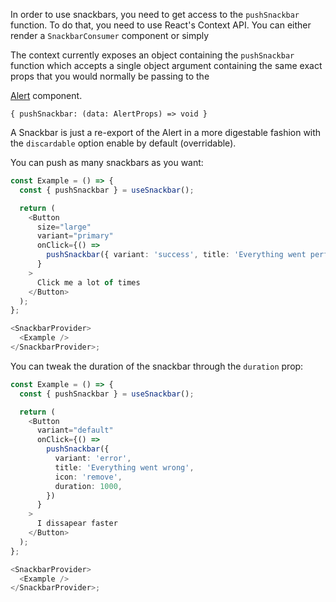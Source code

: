 In order to use snackbars, you need to get access to the `pushSnackbar` function. To do that, you
need to use React's Context API. You can either render a `SnackbarConsumer` component or simply

The context currently exposes an object containing the `pushSnackbar` function which accepts a single
object argument containing the same exact props that you would normally be passing to the

<a href="/#/Alert">Alert</a> component.

```shell
{ pushSnackbar: (data: AlertProps) => void }
```

A Snackbar is just a re-export of the Alert in a more digestable fashion with the `discardable`
option enable by default (overridable).

You can push as many snackbars as you want:

```typescript jsx
const Example = () => {
  const { pushSnackbar } = useSnackbar();

  return (
    <Button
      size="large"
      variant="primary"
      onClick={() =>
        pushSnackbar({ variant: 'success', title: 'Everything went perfectly', icon: 'check' })
      }
    >
      Click me a lot of times
    </Button>
  );
};

<SnackbarProvider>
  <Example />
</SnackbarProvider>;
```

You can tweak the duration of the snackbar through the `duration` prop:

```typescript jsx
const Example = () => {
  const { pushSnackbar } = useSnackbar();

  return (
    <Button
      variant="default"
      onClick={() =>
        pushSnackbar({
          variant: 'error',
          title: 'Everything went wrong',
          icon: 'remove',
          duration: 1000,
        })
      }
    >
      I dissapear faster
    </Button>
  );
};

<SnackbarProvider>
  <Example />
</SnackbarProvider>;
```
